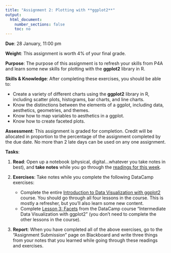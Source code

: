 ```yaml
---
title: "Assignment 2: Plotting with **ggplot2**"
output:
  html_document:
    number_sections: false
    toc: no
---
```


**Due**: 28 January, 11:00 pm

**Weight**: This assignment is worth 4% of your final grade.

**Purpose**: The purpose of this assignment is to refresh your skills from P4A and learn some new skills for plotting with the **ggplot2** library in R.

**Skills & Knowledge**: After completing these exercises, you should be able to:

- Create a variety of different charts using the **ggplot2** library in R, including scatter plots, histograms, bar charts, and line charts.
- Know the distinctions between the elements of a ggplot, including data, aesthetics, geometries, and themes.
- Know how to map variables to aesthetics in a ggplot.
- Know how to create faceted plots.

**Assessment**: This assignment is graded for completion. Credit will be allocated in proportion to the percentage of the assignment completed by the due date. No more than 2 late days can be used on any one assignment.

**Tasks**:

1. **Read**: Open up a notebook (physical, digital...whatever you take notes in best), and **take notes** while you go through the [readings for this week](r3-visualizing-information.html).

2. **Exercises**: Take notes while you complete the following DataCamp exercises:

    - Complete the entire [Introduction to Data Visualization with ggplot2](https://www.datacamp.com/courses/introduction-to-data-visualization-with-ggplot2) course. You should go through all four lessons in the course. This is mostly a refresher, but you'll also learn some new content.
    - Complete [Lesson 3: Facets](https://campus.datacamp.com/courses/intermediate-data-visualization-with-ggplot2/facets) from the DataCamp course "Intermediate Data Visualization with ggplot2" (you don't need to complete the other lessons in the course).

3. **Report**: When you have completed all of the above exercises, go to the "Assignment Submission" page on Blackboard and write three things from your notes that you learned while going through these readings and exercises.

